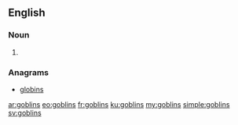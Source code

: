 ==English==

===Noun===
{{head|en|plural}}

# {{plural of|goblin|lang=en|nocat=1}}

===Anagrams===
* [[globins#English|globins]]

[[ar:goblins]]
[[eo:goblins]]
[[fr:goblins]]
[[ku:goblins]]
[[my:goblins]]
[[simple:goblins]]
[[sv:goblins]]